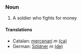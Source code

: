 ===Noun===
# A soldier who fights for money

====Translations====
*Catalan: [[mercenari]] ''m'' [[:ca:mercenari|(ca)]] 
*German: [[Söldner]] ''m'' [[:de:Söldner|(de)]]